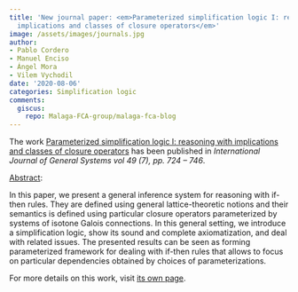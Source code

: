 ```yaml
---
title: 'New journal paper: <em>Parameterized simplification logic I: reasoning with
  implications and classes of closure operators</em>'
image: /assets/images/journals.jpg
author:
- Pablo Cordero
- Manuel Enciso
- Ángel Mora
- Vilem Vychodil
date: '2020-08-06'
categories: Simplification logic
comments:
  giscus:
    repo: Malaga-FCA-group/malaga-fca-blog
---
```


The work <u>Parameterized simplification logic I: reasoning with implications and classes of closure operators</u> has been published in <em><em>International Journal of General Systems</em> vol 49 (7), pp. 724 -- 746</em>.

<u>Abstract</u>:



In this paper, we present a general inference system for reasoning with if-then rules. They are defined using general lattice-theoretic notions and their semantics is defined using particular closure operators parameterized by systems of isotone Galois connections. In this general setting, we introduce a simplification logic, show its sound and complete axiomatization, and deal with related issues. The presented results can be seen as forming parameterized framework for dealing with if-then rules that allows to focus on particular dependencies obtained by choices of parameterizations.




For more details on this work, visit <a href='/publications/journals/2020-ijgs'>its own page</a>.
